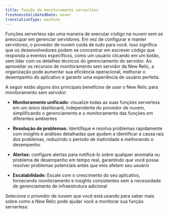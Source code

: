 ```yaml
---
title: Função de monitoramento serverless
freshnessValidatedDate: never
translationType: machine
---
```


Funções serverless são uma maneira de executar código na nuvem sem se preocupar em gerenciar servidores. Em vez de configurar e manter servidores, o provedor de nuvem cuida de tudo para você. Isso significa que os desenvolvedores podem se concentrar em escrever código que responda a eventos específicos, como um usuário clicando em um botão, sem lidar com os detalhes técnicos do gerenciamento do servidor. Ao aproveitar os recursos de monitoramento sem servidor da New Relic, a organização pode aumentar sua eficiência operacional, melhorar o desempenho do aplicativo e garantir uma experiência de usuário perfeita.

A seguir estão alguns dos principais benefícios de usar o New Relic para monitoramento sem servidor:

* **Monitoramento unificado:** visualize todas as suas funções serverless em um único dashboard, independente do provedor de nuvem, simplificando o gerenciamento e o monitoramento das funções em diferentes ambientes

* **Resolução de problemas:** Identifique e resolva problemas rapidamente com insights e análises detalhadas que ajudam a identificar a causa raiz dos problemas, reduzindo o período de inatividade e melhorando o desempenho

* **Alertas:** configure alertas para notificá-lo sobre qualquer anomalia ou problema de desempenho em tempo real, garantindo que você possa resolver problemas potenciais antes que eles afetem seu usuário

* **Escalabilidade:** Escale com o crescimento do seu aplicativo, fornecendo monitoramento e insights consistentes sem a necessidade de gerenciamento de infraestrutura adicional

Selecione o provedor de nuvem que você está usando para saber mais sobre como a New Relic pode ajudar você a monitorar sua função serverless:

<LandingPageTileGrid>
  <LandingPageTile title="AWS Lambda" href="/docs/serverless-function-monitoring/aws-lambda-monitoring/get-started/monitoring-aws-lambda-serverless-monitoring" icon="logo-aws" />

  <LandingPageTile title="Azure Functions" href="/docs/integrations/microsoft-azure-integrations/azure-integrations-list/azure-functions-monitoring-integration" icon="logo-azure" />

  <LandingPageTile title="Google Cloud Functions" href="/docs/integrations/google-cloud-platform-integrations/gcp-integrations-list/google-cloud-functions-monitoring-integration" icon="logo-gcloud" />
</LandingPageTileGrid>